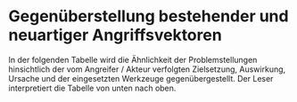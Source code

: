 
# Gegenüberstellung bestehender und neuartiger Angriffsvektoren

In der folgenden Tabelle wird die Ähnlichkeit der Problemstellungen hinsichtlich
der vom Angreifer / Akteur verfolgten Zielsetzung, Auswirkung, Ursache und der
eingesetzten Werkzeuge gegenübergestellt. Der Leser interpretiert die Tabelle
von unten nach oben.

<WrappedByExample />
